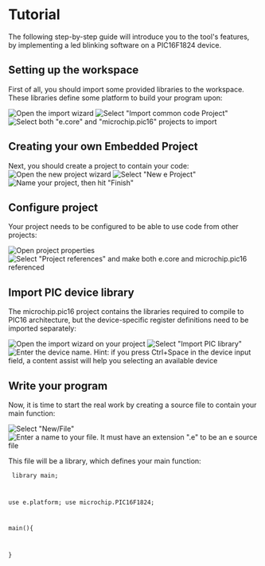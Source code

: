 = Tutorial =

The following step-by-step guide will introduce you to the tool&apos;s features, by implementing a led blinking software on a PIC16F1824 device.

== Setting up the workspace ==

First of all, you should import some provided libraries to the workspace. These libraries define some platform to build your program upon:

[[File:tutorial/tutorial-01.png|border|Open the import wizard]]
[[File:tutorial/tutorial-02.png|border|Select "Import common code Project"]]
[[File:tutorial/tutorial-03.png|border|Select both "e.core" and "microchip.pic16" projects to import]]

== Creating your own Embedded Project ==

Next, you should create a project to contain your code:
[[File:tutorial/tutorial-04.png|border|Open the new project wizard]]
[[File:tutorial/tutorial-05.png|border|Select "New e Project"]]
[[File:tutorial/tutorial-06.png|border|Name your project, then hit "Finish"]]

== Configure project ==

Your project needs to be configured to be able to use code from other projects:

[[File:tutorial/tutorial-07.png|border|Open project properties]]
[[File:tutorial/tutorial-08.png|border|Select "Project references" and make both e.core and microchip.pic16 referenced]]

== Import PIC device library ==

The microchip.pic16 project contains the libraries required to compile to PIC16 architecture, but the
device-specific register definitions need to be imported separately: 

[[File:tutorial/tutorial-09.png|border|Open the import wizard on your project]]
[[File:tutorial/tutorial-10.png|border|Select "Import PIC library"]]
[[File:tutorial/tutorial-11.png|border|Enter the device name. Hint: if you press Ctrl+Space in the device input
field, a content assist will help you selecting an available device]]

== Write your program ==

Now, it is time to start the real work by creating a source file to contain your main function:

[[File:tutorial/tutorial-12.png|border|Select "New/File"]]
[[File:tutorial/tutorial-13.png|border|Enter a name to your file. It must have an extension ".e" to be an e source file]]

This file will be a library, which defines your main function:

<code>
library main;

use e.platform;
use microchip.PIC16F1824;

main(){

}
</code>